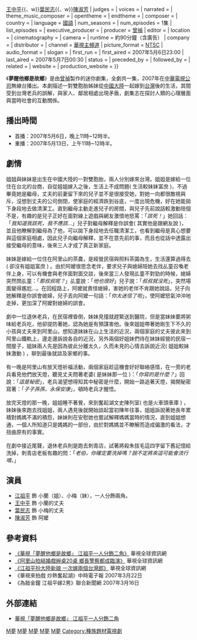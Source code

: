 {{Infobox Television
| show_name            = 夢醒他鄉是故鄉
| original_name        = 
| image                =
| caption              = 
| show_name_2          = 
| genre                = 電視短劇
| format               = 
| creator              = 
| developer            = 
| writer               = 
| director             = [[王小海_(導演)|王小海]]
| creative_director    = 
| presenter            = 
| starring             = {{nowrap begin}}[[江祖平|江祖平]]{{、w}}[[王中平|王中平]]{{、w}}[[葉民志|葉民志]]{{、w}}[[陳淑芳|陳淑芳]]{{nowrap end}}
| judges               = 
| voices               = 
| narrated             = 
| theme_music_composer = 
| opentheme            = 
| endtheme             = 
| composer             = 
| country              = {{ROC}}
| language             = [[國語|國語]]
| num_seasons          = <!-- or num_series -->
| num_episodes         = 1集
| list_episodes        = 
| executive_producer   = 
| producer             = [[曾禎|曾禎]]
| editor               = 
| location             = {{ubl|{{TWN}}[[台北市|台北市]]|[[奮起湖|奮起湖]]|[[石桌|石桌]]|[[阿里山森林鐵路|阿里山森林鐵路]]}}
| cinematography       = 
| camera               = 
| runtime              = 約90分鐘（含廣告）
| company              = 
| distributor          = 
| channel              = [[中華電視公司|華視主頻道]]
| picture_format       = [[NTSC|NTSC]]
| audio_format         = 
| slogan               = 
| first_run            = {{TWN}}
| first_aired          = 2007年5月6日23:00
| last_aired           = 2007年5月7日00:30
| status               = 
| preceded_by          = 
| followed_by          = 
| related              = 
| website              = 
| production_website   = 
}}

《'''夢醒他鄉是故鄉'''》是由[[曾禎|曾禎]]製作的迷你劇集，全劇共一集，2007年在[[中華電視公司|中華電視公司]]無線台播出。本劇描述一對雙胞胎姊妹從[[中國大陸|中國大陸]]一起嫁到[[台灣|台灣]]後的生活，其間受到台灣老兵的誤解，與家人、鄰居相處出現矛盾，劇集志在探討人類的心理層面與當時社會的互動關係。

==播出時間==
*首播：2007年5月6日，晚上11時~12時半。
*重播：2007年5月13日，上午11時~12時半。

==劇情==

姐姐與妹妹是出生在中國大陸的一對雙胞胎，兩人分別嫁來台灣。姐姐是嫁給一位住在台北的台商，自從姐姐嫁入之後，生活上不成問題( 生活較妹妹富庶 )，不過畢竟她是繼母，丈夫的前妻留下來的兒子並不是很接受她，對她一向都很敵視與斥，沒想到丈夫的公司倒閉，使家庭的經濟跌到谷底，一度出現危機，好在她能拋下身段地去做清潔工。直到繼母主動走進兒子的房間，與兒子先前說話較激動陪個不是，有趣的是兒子正好在面對線上遊戲與網友激憤地怒罵：「''該死！''」她回話：「''我知道我該死，我不應該…''」兒子對繼母解釋是你誤會( 其實他是跟網友說 )，並且他瞭解到繼母為了他，可以拋下身段地去任職清潔工，也看到繼母是真心想要與這個家庭相處，因此兒子向繼母解釋，並不在意先前的事，而且也從話中透露出接受繼母的意味，後來三人才成了真正新家庭。<br />
<br />
妹妹是嫁給一位住在阿里山的茶農，是經營民宿與照料茶園為生，生活還算過得去( 卻沒有姐姐富庶 ) 。由於阿嬤很思念老伴，要求兒子與媳婦陪她去找乩童召喚老伴上身，可以有機會與老伴面對面交談，後來當三人發現乩童不對勁的時候，媳婦突然問乩童：「''那叔叔呢？''」乩童說：「''他也很好''」兒子說：「''叔叔就沒死''」，突然場面變得尷尬…。在回程路上，阿嬤就責怪媳婦，害她的老伴不肯跟她說話，兒子向她解釋是你誤會媳婦，兒子丟向阿嬤一句話：「''你太迷信了啦''」，使阿嬤怒氣沖沖地走掉，更加深了阿嬤對媳婦的誤會。<br />
<br />
劇中一位退休老兵，在民宿裡昏倒，妹妹見撞就趕緊送到醫院，但是當妹妹要將粥味給老兵吃，他卻提防著她，認為她是有預謀害他。後來姐姐帶著她剛生下不久的小孩與丈夫來到阿里山，想知道妹妹在山上生活的近況，兩個家庭的丈夫彼此來到阿里山鐵軌上，邊走邊訴說各自的近況，另外兩個好姐妹們待在妹妹經營的民宿一間屋子，姐妹兩人先是因為彼此分離太久，久而未見的心情去訴說近況( 姐姐較妹妹激動 ) ，聊到最後就談及家鄉的事。<br />
<br />
有一晚是阿里山有放天燈祈福活動，兩個家庭趁這機會好好聯絡感情，在一旁的老兵看見他們放天燈，聽見丈夫問著老婆( 是妹妹那一位 )：「''你寫的是什麼？''」回說：「''這是秘密''」，老兵渴望想得知其中秘密是什麼，開始一路追著天燈，揭開秘密寫著：「''子子孫孫，永保安康''」，頓時老兵才醒悟。<br />
<br />
放完天燈的那一晚，姐姐睡不著覺，來到奮起湖文史陳列室( 也是火車頭車庫 ) ，妹妹後來跑去找姐姐，兩人遇見後就開始談起當初陳年往事，姐姐訴說著她長年累積對媽媽不滿的積怨，妹妹則在安慰她也嘗試解釋媽媽當時的情況，直到姐姐想通，一個人所知道只是媽媽的一部份，由於對媽媽並不瞭解而造成偏激的看法，才扭曲原有的事實。<br />
<br />
在劇中接近尾聲，退休老兵則是跑去刺青店，試著將殺朱拔毛這四字留下舊記憶給洗掉，刺青店老板有趣的問：「''老伯，你確定要洗掉嗎？說不定將來這可能會流行唷。''」


==演員==
*[[江祖平|江祖平]] 飾 小蘭（姐）、小梅（妹），一人分飾兩角。
*[[王中平|王中平]] 飾 小蘭的丈夫
*[[葉民志|葉民志]] 飾 小梅的丈夫
*[[陳淑芳|陳淑芳]] 飾 阿嬤

==參考資料==
*[https://web.archive.org/web/20070517153306/http://www.cts.com.tw/Default.aspx?ch=even&cp=Detail&sno=1704 《華視「夢醒他鄉是故鄉」 江祖平一人分飾二角》] 華視全球資訊網
*[https://web.archive.org/web/20091215152250/http://www.cts.com.tw/Default.aspx?ch=even 《阿里山拍結婚戲辦桌20桌 鄉長警察都成臨演》] 華視全球資訊網
*[https://web.archive.org/web/20091215152250/http://www.cts.com.tw/Default.aspx?ch=even 《江祖平扮大陸新娘 一次嫁兩個台灣郎》] 華視全球資訊網
*《華視來拍戲 炒熱奮起湖》中時電子報 2007年3月22日
*《為敲金鐘 江祖平嫁2男》聯合新聞網 2007年3月16日

==外部連結==
*[https://web.archive.org/web/20070517153306/http://www.cts.com.tw/Default.aspx?ch=even&cp=Detail&sno=1704 華視「夢醒他鄉是故鄉」 江祖平一人分飾二角 ]
{{電視節目的變遷|
電視台=[[華視|華視]]系列|
播放檔次= 週日 23:00 - 00:30|
節目名稱=夢醒他鄉是故鄉<br />（2007.5.6）|
上一節目=|
下一節目=|
}}
{{電視節目的變遷|
|電視台={{flagicon|Taiwan}}[[華視|華視]]
|播放檔次=週一至週五03:00 - 04:00
|節目名稱=夢醒他鄉是故鄉<br>（2012.09.07）|
|上一節目=[[２００２創作劇展|２００２創作劇展]]<br />[[09/04我家就是聯合國_（重播）|09/04我家就是聯合國 （重播）]]<br />[[09/05宮璽發材|09/05宮璽發材]]<br />[[09/06陽光枕頭|09/06陽光枕頭]]<br />（2012.09.04 - 2012.09.06）<br />(03:00 - 04:30)|
|下一節目=[[太陽的女兒|太陽的女兒]]<br>（2012.09.11 - 2012.10.11）|
}}

[[Category:2007年台灣電視劇集|M夢]]
[[Category:華視電視劇|M夢]]
[[Category:雙胞胎題材電視劇|M夢]]
[[Category:阿里山背景電視劇|M夢]]
[[Category:台北市背景電視劇|M夢]]
[[Category:種族題材電視劇|Category:種族題材電視劇]]
